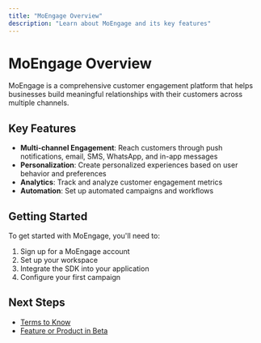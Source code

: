 ```yaml
---
title: "MoEngage Overview"
description: "Learn about MoEngage and its key features"
---
```


# MoEngage Overview

MoEngage is a comprehensive customer engagement platform that helps businesses build meaningful relationships with their customers across multiple channels.

## Key Features

- **Multi-channel Engagement**: Reach customers through push notifications, email, SMS, WhatsApp, and in-app messages
- **Personalization**: Create personalized experiences based on user behavior and preferences
- **Analytics**: Track and analyze customer engagement metrics
- **Automation**: Set up automated campaigns and workflows

## Getting Started

To get started with MoEngage, you'll need to:

1. Sign up for a MoEngage account
2. Set up your workspace
3. Integrate the SDK into your application
4. Configure your first campaign

## Next Steps

- [Terms to Know](/terms-to-know)
- [Feature or Product in Beta](/feature-or-product-in-beta)
